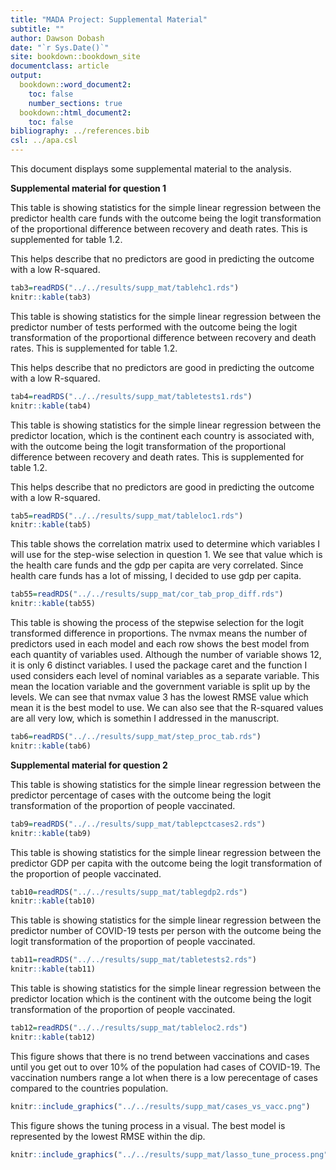 ```yaml
---
title: "MADA Project: Supplemental Material"
subtitle: ""
author: Dawson Dobash
date: "`r Sys.Date()`"
site: bookdown::bookdown_site
documentclass: article
output:
  bookdown::word_document2: 
    toc: false
    number_sections: true
  bookdown::html_document2: 
    toc: false
bibliography: ../references.bib
csl: ../apa.csl
---
```

This document displays some supplemental material to the analysis. 

**Supplemental material for question 1**

This table is showing statistics for the simple linear regression between the predictor health care funds with the outcome being the logit transformation of the proportional difference between recovery and death rates. This is supplemented for table 1.2.

This helps describe that no predictors are good in predicting the outcome with a low R-squared.

```r
tab3=readRDS("../../results/supp_mat/tablehc1.rds")
knitr::kable(tab3)
```

This table is showing statistics for the simple linear regression between the predictor number of tests performed with the outcome being the logit transformation of the proportional difference between recovery and death rates. This is supplemented for table 1.2.

This helps describe that no predictors are good in predicting the outcome with a low R-squared.

```r
tab4=readRDS("../../results/supp_mat/tabletests1.rds")
knitr::kable(tab4)
```

This table is showing statistics for the simple linear regression between the predictor location, which is the continent each country is associated with, with the outcome being the logit transformation of the proportional difference between recovery and death rates. This is supplemented for table 1.2.

This helps describe that no predictors are good in predicting the outcome with a low R-squared.

```r
tab5=readRDS("../../results/supp_mat/tableloc1.rds")
knitr::kable(tab5)
```

This table shows the correlation matrix used to determine which variables I will use for the step-wise selection in question 1. We see that value which is the health care funds and the gdp per capita are very correlated. Since health care funds has a lot of missing, I decided to use gdp per capita. 

```r
tab55=readRDS("../../results/supp_mat/cor_tab_prop_diff.rds")
knitr::kable(tab55)
```

This table is showing the process of the stepwise selection for the logit transformed difference in proportions. The nvmax means the number of predictors used in each model and each row shows the best model from each quantity of variables used. Although the number of variable shows 12, it is only 6 distinct variables. I used the package caret and the function I used considers each level of nominal variables as a separate variable. This mean the location variable and the government variable is split up by the levels. We can see that nvmax value 3 has the lowest RMSE value which mean it is the best model to use. We can also see that the R-squared values are all very low, which is somethin I addressed in the manuscript. 

```r
tab6=readRDS("../../results/supp_mat/step_proc_tab.rds")
knitr::kable(tab6)
```


**Supplemental material for question 2**

This table is showing statistics for the simple linear regression between the predictor percentage of cases with the outcome being the logit transformation of the proportion of people vaccinated. 

```r
tab9=readRDS("../../results/supp_mat/tablepctcases2.rds")
knitr::kable(tab9)
```

This table is showing statistics for the simple linear regression between the predictor GDP per capita with the outcome being the logit transformation of the proportion of people vaccinated. 

```r
tab10=readRDS("../../results/supp_mat/tablegdp2.rds")
knitr::kable(tab10)
```

This table is showing statistics for the simple linear regression between the predictor number of COVID-19 tests per person with the outcome being the logit transformation of the proportion of people vaccinated. 

```r
tab11=readRDS("../../results/supp_mat/tabletests2.rds")
knitr::kable(tab11)
```

This table is showing statistics for the simple linear regression between the predictor location which is the continent with the outcome being the logit transformation of the proportion of people vaccinated. 

```r
tab12=readRDS("../../results/supp_mat/tableloc2.rds")
knitr::kable(tab12)
```


This figure shows that there is no trend between vaccinations and cases until you get out to over 10% of the population had cases of COVID-19. The vaccination numbers range a lot when there is a low perecentage of cases compared to the countries population.  

```r
knitr::include_graphics("../../results/supp_mat/cases_vs_vacc.png")
```


This figure shows the tuning process in a visual. The best model is represented by the lowest RMSE within the dip. 

```r
knitr::include_graphics("../../results/supp_mat/lasso_tune_process.png")
```






